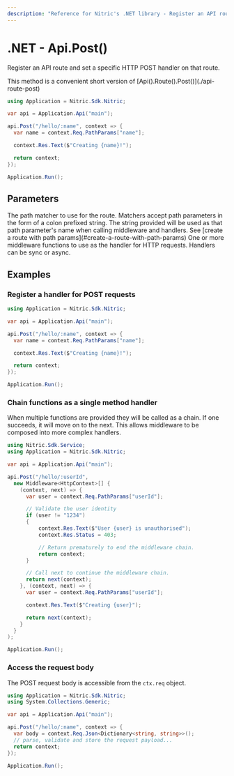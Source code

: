 ```yaml
---
description: "Reference for Nitric's .NET library - Register an API route and set a specific HTTP POST handler on that route."
---
```


# .NET - Api.Post()

Register an API route and set a specific HTTP POST handler on that route.

<Note>
  This method is a convenient short version of
  [Api().Route().Post()](./api-route-post)
</Note>

```csharp
using Application = Nitric.Sdk.Nitric;

var api = Application.Api("main");

api.Post("/hello/:name", context => {
  var name = context.Req.PathParams["name"];

  context.Res.Text($"Creating {name}!");

  return context;
});

Application.Run();
```

## Parameters

<Properties>
  <Property name="match" type="string" required>
    The path matcher to use for the route. Matchers accept path parameters in
    the form of a colon prefixed string. The string provided will be used as
    that path parameter's name when calling middleware and handlers. See [create
    a route with path params](#create-a-route-with-path-params)
  </Property>
  <Property
    name="...middleware"
    type="Middleware&lt;HttpContext&gt; or Func&lt;HttpContext, HttpContext&gt;"
    required
  >
    One or more middleware functions to use as the handler for HTTP requests.
    Handlers can be sync or async.
  </Property>
</Properties>

## Examples

### Register a handler for POST requests

```csharp
using Application = Nitric.Sdk.Nitric;

var api = Application.Api("main");

api.Post("/hello/:name", context => {
  var name = context.Req.PathParams["name"];

  context.Res.Text($"Creating {name}!");

  return context;
});

Application.Run();
```

### Chain functions as a single method handler

When multiple functions are provided they will be called as a chain. If one succeeds, it will move on to the next. This allows middleware to be composed into more complex handlers.

```csharp
using Nitric.Sdk.Service;
using Application = Nitric.Sdk.Nitric;

var api = Application.Api("main");

api.Post("/hello/:userId",
  new Middleware<HttpContext>[] {
    (context, next) => {
      var user = context.Req.PathParams["userId"];

      // Validate the user identity
      if (user != "1234")
      {
          context.Res.Text($"User {user} is unauthorised");
          context.Res.Status = 403;

          // Return prematurely to end the middleware chain.
          return context;
      }

      // Call next to continue the middleware chain.
      return next(context);
    }, (context, next) => {
      var user = context.Req.PathParams["userId"];

      context.Res.Text($"Creating {user}");

      return next(context);
    }
  }
);

Application.Run();
```

### Access the request body

The POST request body is accessible from the `ctx.req` object.

```csharp
using Application = Nitric.Sdk.Nitric;
using System.Collections.Generic;

var api = Application.Api("main");

api.Post("/hello/:name", context => {
  var body = context.Req.Json<Dictionary<string, string>>();
  // parse, validate and store the request payload...
  return context;
});

Application.Run();
```
